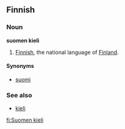 ==Finnish==

===Noun===
'''suomen kieli'''

# [[Finnish]], the national language of [[Finland]].

====Synonyms====
*[[suomi]]

===See also===
*[[kieli]]

[[fi:Suomen kieli]]